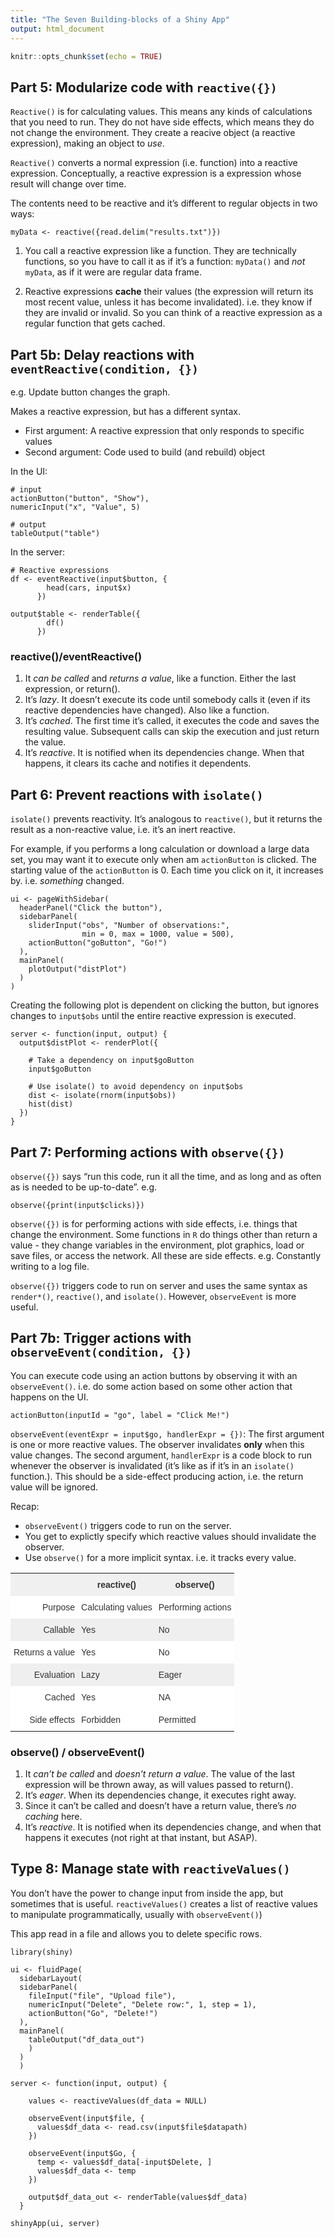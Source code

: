 ```yaml
---
title: "The Seven Building-blocks of a Shiny App"
output: html_document
---
```


```r
knitr::opts_chunk$set(echo = TRUE)
```

## Part 5: Modularize code with `reactive({})`

`Reactive()` is for calculating values. This means any kinds of calculations that you need to run. They do not have side effects, which means they do not change the environment. They create a reacive object (a reactive expression), making an object to *use*.

`Reactive()` converts a normal expression (i.e. function) into a reactive expression. Conceptually, a reactive expression is a expression whose result will change over time.

The contents need to be reactive and it's different to regular objects in two ways:

```
myData <- reactive({read.delim("results.txt")})
```

1. You call a reactive expression like a function. They are technically functions, so you have to call it as if it's a function: `myData()` and *not* `myData`, as if it were are regular data frame.

2. Reactive expressions **cache** their values (the expression will return its most recent value, unless it has become invalidated). i.e. they know if they are invalid or invalid. So you can think of a reactive expression as a regular function that gets cached.

## Part 5b: Delay reactions with `eventReactive(condition, {})`

e.g. Update button changes the graph.

Makes a reactive expression, but has a different syntax.

- First argument: A reactive expression that only responds to specific values
- Second argument: Code used to build (and rebuild) object

In the UI:

```
# input
actionButton("button", "Show"),
numericInput("x", "Value", 5)

# output
tableOutput("table")
```

In the server:

```
# Reactive expressions
df <- eventReactive(input$button, {
        head(cars, input$x)
      })
      
output$table <- renderTable({
        df()
      })      
```

### reactive()/eventReactive()

1. It *can be called* and *returns a value*, like a function. Either the last expression, or return().
2. It’s *lazy*. It doesn’t execute its code until somebody calls it (even if its reactive dependencies have changed). Also like a function.
3. It’s *cached*. The first time it’s called, it executes the code and saves the resulting value. Subsequent calls can skip the execution and just return the value.
4. It’s *reactive*. It is notified when its dependencies change. When that happens, it clears its cache and notifies it dependents.

## Part 6: Prevent reactions with `isolate()`

`isolate()` prevents reactivity. It's analogous to `reactive()`, but it returns the result as a non-reactive value, i.e. it's an inert reactive.

For example, if you performs a long calculation or download a large data set, you may want it to execute only when am `actionButton` is clicked. The starting value of the `actionButton` is 0. Each time you click on it, it increases by. i.e. *something* changed.

```
ui <- pageWithSidebar(
  headerPanel("Click the button"),
  sidebarPanel(
    sliderInput("obs", "Number of observations:",
                min = 0, max = 1000, value = 500),
    actionButton("goButton", "Go!")
  ),
  mainPanel(
    plotOutput("distPlot")
  )
)
```

Creating the following plot is dependent on clicking the button, but ignores changes to `input$obs` until the entire reactive expression is executed.

```
server <- function(input, output) {
  output$distPlot <- renderPlot({
    
    # Take a dependency on input$goButton
    input$goButton

    # Use isolate() to avoid dependency on input$obs
    dist <- isolate(rnorm(input$obs))
    hist(dist)
  })
}
```

## Part 7: Performing actions with `observe({})`

`observe({})` says "run this code, run it all the time, and as long and as often as is needed to be up-to-date". e.g.

`observe({print(input$clicks)})`

`observe({})` is for performing actions with side effects, i.e. things that change the environment. Some functions in `R` do things other than return a value - they change variables in the environment, plot graphics, load or save files, or access the network. All these are side effects. e.g. Constantly writing to a log file.

`observe({})` triggers code to run on server and uses the same syntax as `render*()`, `reactive()`, and `isolate()`. However, `observeEvent` is more useful.

## Part 7b: Trigger actions with `observeEvent(condition, {})`

You can execute code using an action buttons by observing it with an `observeEvent()`. i.e. do some action based on some other action that happens on the UI.

`actionButton(inputId = "go", label = "Click Me!")`

`observeEvent(eventExpr = input$go, handlerExpr = {})`: The first argument is one or more reactive values. The observer invalidates **only** when this value changes. The second argument, `handlerExpr` is a code block to run whenever the observer is invalidated (it's like as if it's in an `isolate()` function.). This should be a side-effect producing action, i.e. the return value will be ignored.

Recap:

- `observeEvent()` triggers code to run on the server.
- You get to explictly specify which reactive values should invalidate the observer.
- Use `observe()` for a more implicit syntax. i.e. it tracks every value.

<style type="text/css">
.tg  {border-collapse:collapse;border-spacing:0;border-color:#ccc;}
.tg td{font-family:Arial, sans-serif;font-size:14px;padding:10px 5px;border-style:solid;border-width:0px;overflow:hidden;word-break:normal;border-color:#ccc;color:#333;background-color:#fff;}
.tg th{font-family:Arial, sans-serif;font-size:14px;font-weight:normal;padding:10px 5px;border-style:solid;border-width:0px;overflow:hidden;word-break:normal;border-color:#ccc;color:#333;background-color:#f0f0f0;}
.tg .tg-0ord{text-align:right}
.tg .tg-yzt1{background-color:#efefef;vertical-align:top}
.tg .tg-e3zv{font-weight:bold}
.tg .tg-lqy6{text-align:right;vertical-align:top}
.tg .tg-9vst{background-color:#efefef;text-align:right}
.tg .tg-bsv2{background-color:#efefef}
.tg .tg-yw4l{vertical-align:top}
.tg .tg-my2k{background-color:#efefef;text-align:right;vertical-align:top}
</style>
<table class="tg">
  <tr>
    <th class="tg-031e"></th>
    <th class="tg-e3zv">reactive()</th>
    <th class="tg-e3zv">observe()</th>
  </tr>
  <tr>
    <td class="tg-0ord">Purpose</td>
    <td class="tg-031e">Calculating values</td>
    <td class="tg-031e">Performing actions</td>
  </tr>
  <tr>
    <td class="tg-9vst">Callable</td>
    <td class="tg-bsv2">Yes</td>
    <td class="tg-bsv2">No</td>
  </tr>
  <tr>
    <td class="tg-lqy6">Returns a value</td>
    <td class="tg-yw4l">Yes</td>
    <td class="tg-yw4l">No</td>
  </tr>
  <tr>
    <td class="tg-my2k">Evaluation</td>
    <td class="tg-yzt1">Lazy</td>
    <td class="tg-yzt1">Eager</td>
  </tr>
  <tr>
    <td class="tg-lqy6">Cached</td>
    <td class="tg-yw4l">Yes</td>
    <td class="tg-yw4l">NA</td>
  </tr>
  <tr>
    <td class="tg-lqy6">Side effects</td>
    <td class="tg-yw4l">Forbidden</td>
    <td class="tg-yw4l">Permitted</td>
  </tr>
</table>

### observe() / observeEvent()

1. It *can’t be called* and *doesn’t return a value*. The value of the last expression will be thrown away, as will values passed to  return().
2. It’s *eager*. When its dependencies change, it executes right away.
3. Since it can’t be called and doesn’t have a return value, there’s *no caching* here.
4. It’s *reactive*. It is notified when its dependencies change, and when that happens it executes (not right at that instant, but ASAP).

## Type 8: Manage state with `reactiveValues()`

You don't have the power to change input from inside the app, but sometimes that is useful. `reactiveValues()` creates a list of reactive values to manipulate programmatically, usually with `observeEvent()`)

This app read in a file and allows you to delete specific rows.

```
library(shiny)

ui <- fluidPage(
  sidebarLayout(
  sidebarPanel(
    fileInput("file", "Upload file"),
    numericInput("Delete", "Delete row:", 1, step = 1),
    actionButton("Go", "Delete!")
  ),
  mainPanel(
    tableOutput("df_data_out")
    )
  )
  )

server <- function(input, output) {

    values <- reactiveValues(df_data = NULL)

    observeEvent(input$file, {
      values$df_data <- read.csv(input$file$datapath)
    })

    observeEvent(input$Go, {
      temp <- values$df_data[-input$Delete, ]
      values$df_data <- temp
    })

    output$df_data_out <- renderTable(values$df_data)
  }

shinyApp(ui, server)
```
